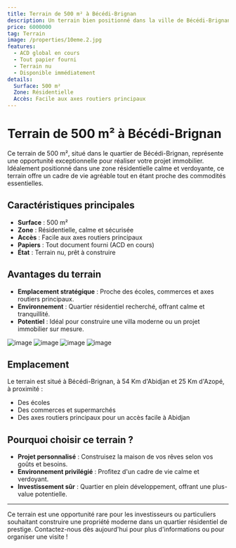 ```yaml
---
title: Terrain de 500 m² à Bécédi-Brignan
description: Un terrain bien positionné dans la ville de Bécédi-Brignan, idéal pour votre projet immobilier.  
price: 6000000 
tag: Terrain  
image: /properties/10eme.2.jpg  
features:  
  - ACD global en cours  
  - Tout papier fourni  
  - Terrain nu  
  - Disponible immédiatement  
details:  
  Surface: 500 m²  
  Zone: Résidentielle  
  Accès: Facile aux axes routiers principaux  
---
```


# Terrain de 500 m² à Bécédi-Brignan

Ce terrain de 500 m², situé dans le quartier de Bécédi-Brignan, représente une opportunité exceptionnelle pour réaliser votre projet immobilier. Idéalement positionné dans une zone résidentielle calme et verdoyante, ce terrain offre un cadre de vie agréable tout en étant proche des commodités essentielles.  

## Caractéristiques principales  

- **Surface** : 500 m²  
- **Zone** : Résidentielle, calme et sécurisée  
- **Accès** : Facile aux axes routiers principaux  
- **Papiers** : Tout document fourni (ACD en cours)  
- **État** : Terrain nu, prêt à construire  

## Avantages du terrain  

- **Emplacement stratégique** : Proche des écoles, commerces et axes routiers principaux.  
- **Environnement** : Quartier résidentiel recherché, offrant calme et tranquillité.  
- **Potentiel** : Idéal pour construire une villa moderne ou un projet immobilier sur mesure.  

<div className="flex bg-red-400 gap-4 flex-wrap">  
  <img src="/properties/10eme.3.jpg" alt="image" className="w-5/12 h-80 aspect-video" />  
  <img src="/properties/10eme4.jpg" alt="image" className="w-5/12 h-80 aspect-video" />  
  <img src="/properties/10eme.2.jpg" alt="image" className="w-5/12 h-80 aspect-video" /> 
  <img src="/properties/10eme.2.jpg" alt="image" className="w-5/12 h-80 aspect-video" />  

</div>  

## Emplacement  

Le terrain est situé à Bécédi-Brignan, à 54 Km d'Abidjan et 25 Km d'Azopé, à proximité :  

- Des écoles   
- Des commerces et supermarchés  
- Des axes routiers principaux pour un accès facile à Abidjan  

## Pourquoi choisir ce terrain ?  

- **Projet personnalisé** : Construisez la maison de vos rêves selon vos goûts et besoins.  
- **Environnement privilégié** : Profitez d'un cadre de vie calme et verdoyant.  
- **Investissement sûr** : Quartier en plein développement, offrant une plus-value potentielle.  

---

Ce terrain est une opportunité rare pour les investisseurs ou particuliers souhaitant construire une propriété moderne dans un quartier résidentiel de prestige. Contactez-nous dès aujourd'hui pour plus d'informations ou pour organiser une visite !  
